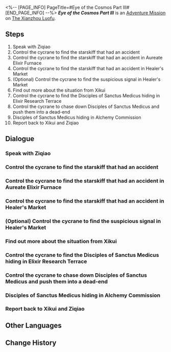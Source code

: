 <%-- [PAGE_INFO]
PageTitle=#Eye of the Cosmos Part III#
[END_PAGE_INFO] --%>
{{Stub|Dialogue.}}
{{Mission Infobox
|id            = 4122103
|title         = 
|image         = <!--Mission Eye of the Cosmos Part III.png-->
|type          = Adventure
|event_name    = 
|chapter       = 
|requirements  = {{subst:void|<!--Unknown: {"Type":"Manual"}-->}}
|summary       = <!--official mission summary from Fate's Atlas-->
|characters    = Arrogant Disciple of Sanctus Medicus; Courier Cycrane; Trailblazer; Xikui; Ziqiao
|startLocation = [[The Xianzhou Luofu]] - [[Alchemy Commission]]
|world         = The Xianzhou Luofu
|area          = Alchemy Commission
|prev          = 
|next          = 
|rewards       = 
}}
'''''Eye of the Cosmos Part III''''' is an [[Adventure Mission]] on [[The Xianzhou Luofu]].

==Steps==
# Speak with Ziqiao
# Control the cycrane to find the starskiff that had an accident
# Control the cycrane to find the starskiff that had an accident in Aureate Elixir Furnace
# Control the cycrane to find the starskiff that had an accident in Healer's Market
# (Optional) Control the cycrane to find the suspicious signal in Healer's Market
# Find out more about the situation from Xikui
# Control the cycrane to find the Disciples of Sanctus Medicus hiding in Elixir Research Terrace
# Control the cycrane to chase down Disciples of Sanctus Medicus and push them into a dead-end
# Disciples of Sanctus Medicus hiding in Alchemy Commission
# Report back to Xikui and Ziqiao

<!--
==Gameplay Notes==

--><!--
==Trial Character==

-->
==Dialogue==
{{Stub Dialogue}}

===Speak with Ziqiao{{subst:void|<!--412210301-->}}===
{{Mission Description|type=adventure|location=Alchemy Commission|The Ambrosial Arbor's growth made Luofu's logistic system malfunction. Now, Heron Express is asking you to control cycranes to find a starskiff of theirs, which had an accident.<br />Speak with Ziqiao and see what she actually needs from you.}}
{{Dialogue Start}}
:{{tx}}
{{Dialogue End}}

===Control the cycrane to find the starskiff that had an accident{{subst:void|<!--412210302-->}}===
{{Mission Description|type=adventure|location=Alchemy Commission|update|Control the cycrane and take off. Your job is important, but you also shouldn't ignore life's beautiful moments around you.}}
{{Dialogue Start}}
:{{tx}}
{{Dialogue End}}

===Control the cycrane to find the starskiff that had an accident in Aureate Elixir Furnace{{subst:void|<!--412210303-->}}===
{{Mission Description|type=adventure|location=Alchemy Commission|update|Ziqiao's records say this starskiff was lost near the Aureate Elixir Furnace. Go there to have a closer look.}}
{{Dialogue Start}}
:{{tx}}
{{Dialogue End}}

===Control the cycrane to find the starskiff that had an accident in Healer's Market{{subst:void|<!--412210304-->}}===
{{Mission Description|type=adventure|location=Alchemy Commission|update|Ziqiao's records say this starskiff was lost in Healer's Market. Go there to have a closer look.}}
{{Dialogue Start}}
:{{tx}}
{{Dialogue End}}

===(Optional) Control the cycrane to find the suspicious signal in Healer's Market{{subst:void|<!--412210305-->}}===
{{Mission Description|type=adventure|location=Alchemy Commission|update|The cycrane seems to have detected an unknown signal near the Healer's Market... Go have a look and you might just find some surprise there.}}
{{Dialogue Start}}
:{{tx}}
{{Dialogue End}}

===Find out more about the situation from Xikui{{subst:void|<!--412210307-->}}===
{{Mission Description|type=adventure|location=Alchemy Commission|update|Something big and unexpected must have happened for the Helm Master's Secretary to personally arrive at the scene.<br />Speak with Xikui to understand more about the situation.}}
{{Dialogue Start}}
:{{tx}}
{{Dialogue End}}

===Control the cycrane to find the Disciples of Sanctus Medicus hiding in Elixir Research Terrace{{subst:void|<!--412210308-->}}===
{{Mission Description|type=adventure|location=Alchemy Commission|update|Seems like these Disciples of Sanctus Medicus are the culprits who broke the roost.<br />These cunning foes went into hiding, but little did they know you were an expert at flying cycranes. Go find them.}}
{{Dialogue Start}}
:{{tx}}
{{Dialogue End}}

===Control the cycrane to chase down Disciples of Sanctus Medicus and push them into a dead-end{{subst:void|<!--412210309-->}}===
{{Mission Description|type=adventure|location=Alchemy Commission|update|These villains are scurrying everywhere, taking advantage of Alchemy Commission's layout. However, with the "eyes in the sky" offered by the cycrane, you will definitely be able to catch them.}}
{{Dialogue Start}}
:{{tx}}
{{Dialogue End}}

===Disciples of Sanctus Medicus hiding in Alchemy Commission{{subst:void|<!--412210310-->}}===
{{Mission Description|type=adventure|location=Alchemy Commission|update|These Disciples of Sanctus Medicus are very cunning, and we need to hit them hard!<br />Do it, brave Trailblazer.}}
{{Dialogue Start}}
:{{tx}}
{{Dialogue End}}

===Report back to Xikui and Ziqiao{{subst:void|<!--412210311-->}}===
{{Mission Description|type=adventure|location=Alchemy Commission|update|The job is done, and you did even better than some senior employees that have been working for a few centuries.<br />Go back to Xikui and Ziqiao quickly to receive your payment.}}
{{Dialogue Start}}
:{{tx}}
{{Dialogue End}}

==Other Languages==
{{Other Languages
|en   = Eye of the Cosmos Part III
|zhs  = 天空之眼•其三
|zht  = 天空之眼•其三
|ja   = 天空の眼・3
|ko   = 천공의 눈•3
|es   = Los ojos del cielo&nbsp;III
|fr   = À vol d'oiseau (partie&nbsp;III}
|ru   = Око космоса III
|th   = ดวงตาแห่งน่านฟ้า 3
|vi   = Đôi Mắt Vũ Trụ 3
|de   = Auge des Himmels (Teil 3)
|id   = Mata Langit (Bagian 3)
|pt   = Olho do Cosmos Parte III
}}

==Change History==
{{Change History|1.2}}
